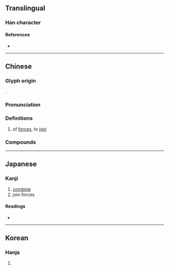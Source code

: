 {{character info/new}}
==Translingual==

===Han character===
{{Han char|rn=19|rad=力|as=11|sn=13|four=|canj=SHKS|ids=⿰翏力}}

====References====
* {{Han ref|kx=0148.420|dkj=02418|dj=0336.070|hdz=10379.120|uh=52E0|ud=21216}}

----

==Chinese==
{{zh-forms|alt=戮}}

===Glyph origin===
{{Han etym}}
{{Han compound|翏|力|c1=p|c2=s|t2=strength|ls=psc}}.

===Pronunciation===
{{zh-pron
|m=lù
|m-s=
|c=luk6
|c-t=
|g=
|h=pfs=
|j=
|md=
|mn=
|mn-t=
|w=
|x=
|mc=y
|oc=y
}}

===Definitions===
{{zh-hanzi}}

# of [[force]]s, to [[join]]

===Compounds===
{{zh-der|勠力|勠力同心}}

----

==Japanese==

===Kanji===
{{ja-kanji|grade=|rs=力11}}

# [[combine]]
# join forces

====Readings====
* {{ja-readings
|goon=ろく
|kanon=りく
|kun=あわ-せる
}}

----

==Korean==

===Hanja===
{{ko-hanja|hangeul=륙|rv=ryuk|mr=ryuk}}

# {{defn|lang=ko|sort=力11}}